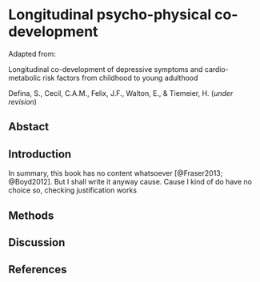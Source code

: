 
# Longitudinal psycho-physical co-development {#sec-chapter5}

Adapted from:

::: {.manuscript-title}
Longitudinal co-development of depressive symptoms and cardio-metabolic risk factors from childhood to young adulthood
:::

::: {.manuscript-authors} 
Defina, S., Cecil, C.A.M., Felix, J.F., Walton, E., & Tiemeier, H. (*under revision*)
:::

## Abstact {.unnumbered}

## Introduction

In summary, this book has no content whatsoever [@Fraser2013; @Boyd2012]. But I shall write it anyway cause. Cause I kind of do have no choice so, checking justification works

## Methods

## Discussion

## References {.unnumbered}
